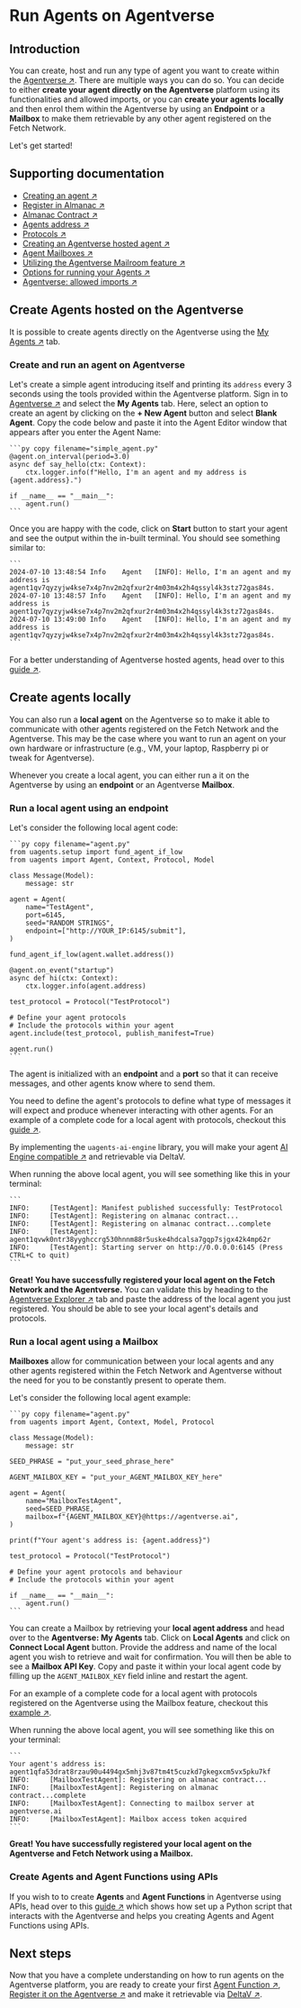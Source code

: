 # Run Agents on Agentverse

## Introduction

You can create, host and run any type of agent you want to create within the [Agentverse ↗️](/concepts/agent-services/agentverse-intro). There are multiple ways you can do so. You can decide to either **create your agent directly on the Agentverse** platform using its functionalities and allowed imports, or you can **create your agents locally** and then enrol them within the Agentverse by using an **Endpoint** or a **Mailbox** to make them retrievable by any other agent registered on the Fetch Network.

Let's get started!

## Supporting documentation

- [Creating an agent ↗️](/guides/agents/create-a-uagent)
- [Register in Almanac ↗️](/guides/agents/register-in-almanac)
- [Almanac Contract ↗️](/references/contracts/uagents-almanac/almanac-overview)
- [Agents address ↗️](/guides/agents/getting-started/getting-uagent-address)
- [Protocols ↗️](/references/uagents/uagents-protocols/agent-protocols)
- [Creating an Agentverse hosted agent ↗️](/guides/agentverse/creating-agentverse-agents/creating-a-hosted-agent)
- [Agent Mailboxes ↗️](/guides/agents/intermediate/mailbox)
- [Utilizing the Agentverse Mailroom feature ↗️](/guides/agentverse/agentverse-mailbox/utilising-the-mailbox)
- [Options for running your Agents ↗️](/guides/agents/intermediate/options-for-running-local-agents)
- [Agentverse: allowed imports ↗️](/guides/agentverse/creating-agentverse-agents/allowed-imports)

## Create Agents hosted on the Agentverse

It is possible to create agents directly on the Agentverse using the [My Agents ↗️](/concepts/agent-services/agent-hosting) tab.

### Create and run an agent on Agentverse

Let's create a simple agent introducing itself and printing its `address` every 3 seconds using the tools provided within the Agentverse platform. Sign in to [Agentverse ↗️](https://agentverse.ai/) and select the **My Agents** tab. Here, select an option to create an agent by clicking on the **+ New Agent** button and select **Blank Agent**. Copy the code below and paste it into the Agent Editor window that appears after you enter the Agent Name:

    ```py copy filename="simple_agent.py"
    @agent.on_interval(period=3.0)
    async def say_hello(ctx: Context):
        ctx.logger.info(f"Hello, I'm an agent and my address is {agent.address}.")

    if __name__ == "__main__":
        agent.run()
    ```

Once you are happy with the code, click on **Start** button to start your agent and see the output within the in-built terminal. You should see something similar to:

    ```
    2024-07-10 13:48:54	Info	Agent	[INFO]: Hello, I'm an agent and my address is agent1qv7qyzyjw4kse7x4p7nv2m2qfxur2r4m03m4x2h4qssyl4k3stz72gas84s.
    2024-07-10 13:48:57	Info	Agent	[INFO]: Hello, I'm an agent and my address is agent1qv7qyzyjw4kse7x4p7nv2m2qfxur2r4m03m4x2h4qssyl4k3stz72gas84s.
    2024-07-10 13:49:00	Info	Agent	[INFO]: Hello, I'm an agent and my address is agent1qv7qyzyjw4kse7x4p7nv2m2qfxur2r4m03m4x2h4qssyl4k3stz72gas84s.
    ```

For a better understanding of Agentverse hosted agents, head over to this [guide ↗️](/guides/agentverse/creating-agentverse-agents/creating-a-hosted-agent).

## Create agents locally

You can also run a **local agent** on the Agentverse so to make it able to communicate with other agents registered on the Fetch Network and the Agentverse. This may be the case where you want to run an agent on your own hardware or infrastructure (e.g., VM, your laptop, Raspberry pi or tweak for Agentverse).

Whenever you create a local agent, you can either run a it on the Agentverse by using an **endpoint** or an Agentverse **Mailbox**.

### Run a local agent using an endpoint

Let's consider the following local agent code:

    ```py copy filename="agent.py"
    from uagents.setup import fund_agent_if_low
    from uagents import Agent, Context, Protocol, Model

    class Message(Model):
        message: str

    agent = Agent(
        name="TestAgent",
        port=6145,
        seed="RANDOM STRINGS",
        endpoint=["http://YOUR_IP:6145/submit"],
    )

    fund_agent_if_low(agent.wallet.address())

    @agent.on_event("startup")
    async def hi(ctx: Context):
        ctx.logger.info(agent.address)

    test_protocol = Protocol("TestProtocol")

    # Define your agent protocols
    # Include the protocols within your agent
    agent.include(test_protocol, publish_manifest=True)

    agent.run()
    ```

The agent is initialized with an **endpoint** and a **port** so that it can receive messages, and other agents know where to send them.

You need to define the agent's protocols to define what type of messages it will expect and produce whenever interacting with other agents. For an example of a complete code for a local agent with protocols, checkout this [guide ↗️](/guides/agents/intermediate/options-for-running-local-agents#the-agent).

By implementing the `uagents-ai-engine` library, you will make your agent [AI Engine compatible ↗️](/guides/agents/intermediate/ai-engine-compatible-agent) and retrievable via DeltaV.

When running the above local agent, you will see something like this in your terminal:

    ```
    INFO:     [TestAgent]: Manifest published successfully: TestProtocol
    INFO:     [TestAgent]: Registering on almanac contract...
    INFO:     [TestAgent]: Registering on almanac contract...complete
    INFO:     [TestAgent]: agent1qvwk0ntr38yyghccrg530hnnm88r5uske4hdcalsa7gqp7sjgx42k4mp62r
    INFO:     [TestAgent]: Starting server on http://0.0.0.0:6145 (Press CTRL+C to quit)
    ```

**Great! You have successfully registered your local agent on the Fetch Network and the Agentverse.** You can validate this by heading to the [Agentverse Explorer ↗️](/concepts/agent-services/agent-explorer) tab and paste the address of the local agent you just registered. You should be able to see your local agent's details and protocols.

### Run a local agent using a Mailbox

**Mailboxes** allow for communication between your local agents and any other agents registered within the Fetch Network and Agentverse without the need for you to be constantly present to operate them.

Let's consider the following local agent example:

    ```py copy filename="agent.py"
    from uagents import Agent, Context, Model, Protocol

    class Message(Model):
        message: str

    SEED_PHRASE = "put_your_seed_phrase_here"

    AGENT_MAILBOX_KEY = "put_your_AGENT_MAILBOX_KEY_here"

    agent = Agent(
        name="MailboxTestAgent",
        seed=SEED_PHRASE,
        mailbox=f"{AGENT_MAILBOX_KEY}@https://agentverse.ai",
    )

    print(f"Your agent's address is: {agent.address}")

    test_protocol = Protocol("TestProtocol")

    # Define your agent protocols and behaviour
    # Include the protocols within your agent

    if __name__ == "__main__":
        agent.run()
    ```

You can create a Mailbox by retrieving your **local agent address** and head over to the **Agentverse: My Agents** tab. Click on **Local Agents** and click on **Connect Local Agent** button. Provide the address and name of the local agent you wish to retrieve and wait for confirmation. You will then be able to see a **Mailbox API Key**. Copy and paste it within your local agent code by filling up the `AGENT_MAILBOX_KEY` field inline and restart the agent.

For an example of a complete code for a local agent with protocols registered on the Agentverse using the Mailbox feature, checkout this [example ↗️](/examples/intermediate/local-agent-langchain).

When running the above local agent, you will see something like this on your terminal:

    ```
    Your agent's address is: agent1qfa53drat8rzau90u4494gx5mhj3v87tm4t5cuzkd7gkegxcm5vx5pku7kf
    INFO:     [MailboxTestAgent]: Registering on almanac contract...
    INFO:     [MailboxTestAgent]: Registering on almanac contract...complete
    INFO:     [MailboxTestAgent]: Connecting to mailbox server at agentverse.ai
    INFO:     [MailboxTestAgent]: Mailbox access token acquired
    ```

**Great! You have successfully registered your local agent on the Agentverse and Fetch Network using a Mailbox.**

### Create Agents and Agent Functions using APIs

If you wish to to create **Agents** and **Agent Functions** in Agentverse using APIs, head over to this [guide ↗️](/guides/apis/agent-function-creation-apis) which shows how set up a Python script that interacts with the Agentverse and helps you creating Agents and Agent Functions using APIs.

## Next steps

Now that you have a complete understanding on how to run agents on the Agentverse platform, you are ready to create your first [Agent Function ↗️](/guides/agents/intermediate/agent-functions), [Register it on the Agentverse ↗️](/guides/agentverse/agentverse-functions/registering-agent-services) and make it retrievable via [DeltaV ↗️](/concepts/ai-engine/deltav).
